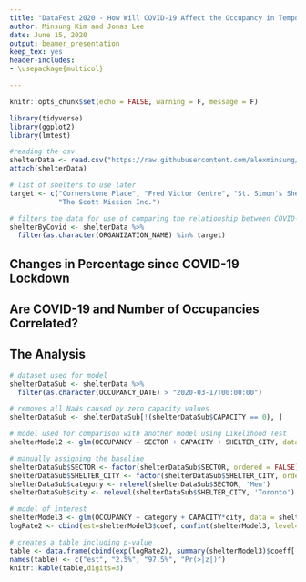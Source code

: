 ```yaml
---
title: "DataFest 2020 - How Will COVID-19 Affect the Occupancy in Temporary Shelters?"
author: Minsung Kim and Jonas Lee
date: June 15, 2020
output: beamer_presentation
keep_tex: yes
header-includes:
- \usepackage{multicol}

---
```


```r
knitr::opts_chunk$set(echo = FALSE, warning = F, message = F)

```

```r
library(tidyverse)
library(ggplot2)
library(lmtest)

#reading the csv
shelterData <- read.csv("https://raw.githubusercontent.com/alexminsung/ISSC/master/data/Daily%20shelter%20occpancy%20current.csv?token=APUVSRCQBS7QDHDGTMGCLMS65JGQU")
attach(shelterData)

# list of shelters to use later
target <- c("Cornerstone Place", "Fred Victor Centre", "St. Simon's Shelter Inc.",
            "The Scott Mission Inc.")

# filters the data for use of comparing the relationship between COVID-19 cases and occupancy numbers in shelters
shelterByCovid <- shelterData %>%
  filter(as.character(ORGANIZATION_NAME) %in% target)

```

## Changes in Percentage since COVID-19 Lockdown


\begin{multicols}{2}

  \null \vfill

```r

# filters the data to include only Men and Women observations. Such measurements were taken because they made up most of the 
# observations and also to better illustrate a trend.
shelterData %>%
  filter(as.character(SECTOR) == "Women" & as.character(OCCUPANCY_DATE) > "2020-03-17T00:00:00") %>%
  mutate(relaFreq = OCCUPANCY/CAPACITY) %>%
  ggplot(aes(x = OCCUPANCY_DATE, y = relaFreq, color = SHELTER_NAME)) + geom_point() + facet_wrap(SHELTER_CITY~ORGANIZATION_NAME) + theme(axis.text.x=element_blank(), axis.ticks.x=element_blank()) + 
  labs(title = "Shelters Occupancy to Capacity Percent by Organizations (Women)", x = "Occupancy Date", y = "Relative Frequency", 
       colour = "Shelter Names")
  
shelterData %>%
  filter(as.character(SECTOR) == "Men" & as.character(OCCUPANCY_DATE) > "2020-03-17T00:00:00") %>%
  mutate(relaFreq = OCCUPANCY/CAPACITY) %>%
  ggplot(aes(x = OCCUPANCY_DATE, y = relaFreq, color = SHELTER_NAME)) + geom_point() + facet_wrap(SHELTER_CITY~ORGANIZATION_NAME) + theme(axis.text.x=element_blank(), axis.ticks.x=element_blank()) + 
  labs(title = "Shelters Occupancy to Capacity Percent by Organizations (Men)", x = "Occupancy Date", y = "Relative Frequency", colour = "Shelter Names")


  
```

  \vfill \null

 \columnbreak

  \null \vfill
  \begin{itemize}
    \item The data shown starts from the day when Ontario was declared to be at a state of emergency (March 17).
    \item Some shelters show a downward trend while others remain stable
  \end{itemize}
  \vfill \null
\end{multicols}

## Are COVID-19 and Number of Occupancies Correlated?

\begin{multicols}{2}

  \null \vfill

```r

# recorded dates for COVID-19 cases exceeding 20 in shelters 
importantDates <- c('2020-05-07T00:00:00', '2020-05-19T00:00:00', '2020-04-09T00:00:00',
                    '2020-05-16T00:00:00','2020-06-02T00:00:00', '2020-06-07T00:00:00')

# creates a graph to showcase the correlation in some of the shelters
shelterByCovid %>%
  filter(as.character(OCCUPANCY_DATE) > "2020-03-017T00:00:00") %>%
  mutate(relaFreq = OCCUPANCY/CAPACITY) %>%
  ggplot(aes(x = OCCUPANCY_DATE, y = OCCUPANCY, color = SHELTER_NAME)) + geom_point() + 
  facet_wrap(~ORGANIZATION_NAME) +
  geom_vline(xintercept = importantDates, color= "black", linetype="dashed") + 
  theme(axis.text.x=element_blank(), axis.ticks.x=element_blank()) + 
  labs(title = "Shelters Occupancy Count by Organizations", x = "Occupancy Date",
       y = "Frequency", colour = "Shelter Names")
```

  \vfill \null

  \columnbreak

  \null \vfill
  \begin{itemize}
    \item Drop in occupancy numbers coincides with the reported date of an outbreak within a shelter
    \item Could be explained by two reasons:
    \begin{enumerate}
     \item The shelter experiencing a drop is the shelter reporting an outbreak
     \item Residents in other shelters are leaving out of fear after the news of an outbreak 
   \end{enumerate}
  \end{itemize}
  \vfill \null
  
\end{multicols}
  
## The Analysis

  
```r

# dataset used for model
shelterDataSub <- shelterData %>%
  filter(as.character(OCCUPANCY_DATE) > "2020-03-17T00:00:00") 

# removes all NaNs caused by zero capacity values 
shelterDataSub <- shelterDataSub[!(shelterDataSub$CAPACITY == 0), ] 

# model used for comparison with another model using Likelihood Test
shelterModel2 <- glm(OCCUPANCY ~ SECTOR + CAPACITY + SHELTER_CITY, data = shelterDataSub, family = poisson(link = "log"))

# manually assigning the baseline
shelterDataSub$SECTOR <- factor(shelterDataSub$SECTOR, ordered = FALSE)
shelterDataSub$SHELTER_CITY <- factor(shelterDataSub$SHELTER_CITY, ordered = FALSE)
shelterDataSub$category <- relevel(shelterDataSub$SECTOR, 'Men')
shelterDataSub$city <- relevel(shelterDataSub$SHELTER_CITY, 'Toronto')

# model of interest
shelterModel3 <- glm(OCCUPANCY ~ category + CAPACITY*city, data = shelterDataSub, family = poisson(link = "log"))
logRate2 <- cbind(est=shelterModel3$coef, confint(shelterModel3, level=0.95))

# creates a table including p-value 
table <- data.frame(cbind(exp(logRate2), summary(shelterModel3)$coeff[ ,4]))
names(table) <- c("est", "2.5%", "97.5%", "Pr(>|z|)")
knitr::kable(table,digits=3)

```

\begin{itemize}
    \item Our analysis through a poisson regression have shown that most shelters still had vacant rooms available even during            the lockdown
    \begin{enumerate}
     \item Supported by the downward trend in occupancy to capacity rate shown in the graphs 
   \end{enumerate}
   \item Unlike our initial thoughts, the results suggest that shelters generally experienced a drop in occupancy rather than an          increase during the pandemic
  \end{itemize}

 